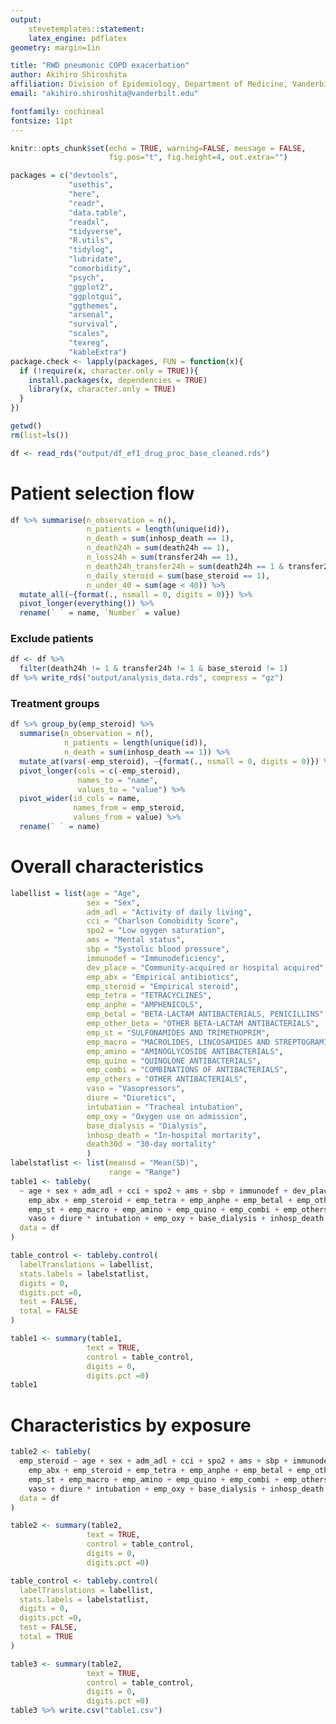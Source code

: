 ```yaml
---
output: 
    stevetemplates::statement:
    latex_engine: pdflatex
geometry: margin=1in

title: "RWD pneumonic COPD exacerbation"
author: Akihiro Shiroshita
affiliation: Division of Epidemiology, Department of Medicine, Vanderbilt University School of Medicine
email: "akihiro.shiroshita@vanderbilt.edu"

fontfamily: cochineal
fontsize: 11pt
---
```


```r

knitr::opts_chunk$set(echo = TRUE, warning=FALSE, message = FALSE,
                      fig.pos="t", fig.height=4, out.extra="")

packages = c("devtools",
             "usethis",
             "here",
             "readr",
             "data.table",
             "readxl",
             "tidyverse",
             "R.utils",
             "tidylog",
             "lubridate",
             "comorbidity",
             "psych",
             "ggplot2",
             "ggplotgui",
             "ggthemes",
             "arsenal",
             "survival",
             "scales",
             "texreg",
             "kableExtra")
package.check <- lapply(packages, FUN = function(x){
  if (!require(x, character.only = TRUE)){
    install.packages(x, dependencies = TRUE)
    library(x, character.only = TRUE)
  }
})

getwd()
rm(list=ls())

df <- read_rds("output/df_ef1_drug_proc_base_cleaned.rds")
```

# Patient selection flow      

```r
df %>% summarise(n_observation = n(),
                 n_patients = length(unique(id)),
                 n_death = sum(inhosp_death == 1),
                 n_death24h = sum(death24h == 1),
                 n_loss24h = sum(transfer24h == 1),
                 n_death24h_transfer24h = sum(death24h == 1 & transfer24h == 1),
                 n_daily_steroid = sum(base_steroid == 1),
                 n_under_40 = sum(age < 40)) %>% 
  mutate_all(~{format(., nsmall = 0, digits = 0)}) %>% 
  pivot_longer(everything()) %>% 
  rename(` ` = name, `Number` = value)
```
### Exclude patients  

```r
df <- df %>% 
  filter(death24h != 1 & transfer24h != 1 & base_steroid != 1)
df %>% write_rds("output/analysis_data.rds", compress = "gz")
```


### Treatment groups
```r
df %>% group_by(emp_steroid) %>% 
  summarise(n_observation = n(),
            n_patients = length(unique(id)),
            n_death = sum(inhosp_death == 1)) %>% 
  mutate_at(vars(-emp_steroid), ~{format(., nsmall = 0, digits = 0)}) %>% 
  pivot_longer(cols = c(-emp_steroid),
               names_to = "name",
               values_to = "value") %>% 
  pivot_wider(id_cols = name,
              names_from = emp_steroid,
              values_from = value) %>% 
  rename(` ` = name)
```

# Overall characteristics  


```r
labellist = list(age = "Age",
                 sex = "Sex",
                 adm_adl = "Activity of daily living",
                 cci = "Charlson Comobidity Score",
                 spo2 = "Low ogygen saturation",
                 ams = "Mental status",
                 sbp = "Systolic blood pressure",
                 immunodef = "Immunodeficiency",
                 dev_place = "Community-acquired or hospital acquired",
                 emp_abx = "Empirical antibiotics",
                 emp_steroid = "Empirical steroid",
                 emp_tetra = "TETRACYCLINES",
                 emp_anphe = "AMPHENICOLS",
                 emp_betal = "BETA-LACTAM ANTIBACTERIALS, PENICILLINS",
                 emp_other_beta = "OTHER BETA-LACTAM ANTIBACTERIALS",
                 emp_st = "SULFONAMIDES AND TRIMETHOPRIM",
                 emp_macro = "MACROLIDES, LINCOSAMIDES AND STREPTOGRAMINS",
                 emp_amino = "AMINOGLYCOSIDE ANTIBACTERIALS",
                 emp_quino = "QUINOLONE ANTIBACTERIALS",
                 emp_combi = "COMBINATIONS OF ANTIBACTERIALS",
                 emp_others = "OTHER ANTIBACTERIALS",
                 vaso = "Vasopressors",
                 diure = "Diuretics",
                 intubation = "Tracheal intubation",
                 emp_oxy = "Oxygen use on admission",
                 base_dialysis = "Dialysis",
                 inhosp_death = "In-hospital mortarity",
                 death30d = "30-day mortality"
                 )
labelstatlist <- list(meansd = "Mean(SD)",
                      range = "Range")
table1 <- tableby(
  ~ age + sex + adm_adl + cci + spo2 + ams + sbp + immunodef + dev_place +
    emp_abx + emp_steroid + emp_tetra + emp_anphe + emp_betal + emp_other_beta +
    emp_st + emp_macro + emp_amino + emp_quino + emp_combi + emp_others +
    vaso + diure * intubation + emp_oxy + base_dialysis + inhosp_death + death30d,
  data = df
)

table_control <- tableby.control(
  labelTranslations = labellist,
  stats.labels = labelstatlist,
  digits = 0,
  digits.pct =0,
  test = FALSE,
  total = FALSE
)

table1 <- summary(table1,
                 text = TRUE,
                 control = table_control,
                 digits = 0,
                 digits.pct =0)
table1
```

# Characteristics by exposure  
```r
table2 <- tableby(
  emp_steroid ~ age + sex + adm_adl + cci + spo2 + ams + sbp + immunodef + dev_place +
    emp_abx + emp_steroid + emp_tetra + emp_anphe + emp_betal + emp_other_beta +
    emp_st + emp_macro + emp_amino + emp_quino + emp_combi + emp_others +
    vaso + diure * intubation + emp_oxy + base_dialysis + inhosp_death + death30d,
  data = df
)

table2 <- summary(table2,
                 text = TRUE,
                 control = table_control,
                 digits = 0,
                 digits.pct =0)
```


```r

table_control <- tableby.control(
  labelTranslations = labellist,
  stats.labels = labelstatlist,
  digits = 0,
  digits.pct =0,
  test = FALSE,
  total = TRUE
)

table3 <- summary(table2,
                 text = TRUE,
                 control = table_control,
                 digits = 0,
                 digits.pct =0)
table3 %>% write.csv("table1.csv")
```



